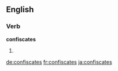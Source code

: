 
==English==

===Verb===
'''confiscates'''

# {{third-person singular of|confiscate}}

[[de:confiscates]]
[[fr:confiscates]]
[[ja:confiscates]]